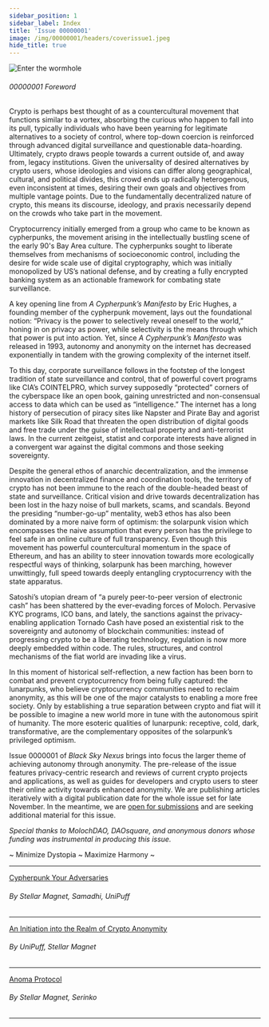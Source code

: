 ```yaml
---
sidebar_position: 1
sidebar_label: Index
title: 'Issue 00000001'
image: /img/00000001/headers/coverissue1.jpeg
hide_title: true
---
```


![Enter the wormhole](../../img/00000001/coverissue1.jpeg)

###### 00000001 Foreword
Crypto is perhaps best thought of as a countercultural movement that functions similar to a vortex, absorbing the curious who happen to fall into its pull, typically individuals who have been yearning for legitimate alternatives to a society of control, where top-down coercion is reinforced through advanced digital surveillance and questionable data-hoarding. Ultimately, crypto draws people towards a current outside of, and away from, legacy institutions. Given the universality of desired alternatives by crypto users, whose ideologies and visions can differ along geographical, cultural, and political divides, this crowd ends up radically heterogenous, even inconsistent at times, desiring their own goals and objectives from multiple vantage points. Due to the fundamentally decentralized nature of crypto, this means its discourse, ideology, and praxis necessarily depend on the crowds who take part in the movement.

Cryptocurrency initially emerged from a group who came to be known as cypherpunks, the movement arising in the intellectually bustling scene of the early 90's Bay Area culture. The cypherpunks sought to liberate themselves from mechanisms of socioeconomic control, including the desire for wide scale use of digital cryptography, which was initially monopolized by US’s national defense, and by creating a fully encrypted banking system as an actionable framework for combating state surveillance.

A key opening line from *A Cypherpunk’s Manifesto* by Eric Hughes, a founding member of the cypherpunk movement, lays out the foundational notion: “Privacy is the power to selectively reveal oneself to the world,” honing in on privacy as power, while selectivity is the means through which that power is put into action. Yet, since *A Cypherpunk’s Manifesto* was released in 1993, autonomy and anonymity on the internet has decreased exponentially in tandem with the growing complexity of the internet itself.

To this day, corporate surveillance follows in the footstep of the longest tradition of state surveillance and control, that of powerful covert programs like CIA’s COINTELPRO, which survey supposedly “protected” corners of the cyberspace like an open book, gaining unrestricted and non-consensual access to data which can be used as “intelligence.” The internet has a long history of persecution of piracy sites like Napster and Pirate Bay and agorist markets like Silk Road that threaten the open distribution of digital goods and free trade under the guise of intellectual property and anti-terrorist laws. In the current zeitgeist, statist and corporate interests have aligned in a convergent war against the digital commons and those seeking sovereignty.

Despite the general ethos of anarchic decentralization, and the immense innovation in decentralized finance and coordination tools, the territory of crypto has not been immune to the reach of the double-headed beast of state and surveillance. Critical vision and drive towards decentralization has been lost in the hazy noise of bull markets, scams, and scandals. Beyond the presiding “number-go-up” mentality, web3 ethos has also been dominated by a more naive form of optimism: the solarpunk vision which encompasses the naive assumption that every person has the privilege to feel safe in an online culture of full transparency. Even though this movement has powerful countercultural momentum in the space of Ethereum, and has an ability to steer innovation towards more ecologically respectful ways of thinking, solarpunk has been marching, however unwittingly, full speed towards deeply entangling cryptocurrency with the state apparatus.

Satoshi’s utopian dream of “a purely peer-to-peer version of electronic cash” has been shattered by the ever-evading forces of Moloch. Pervasive KYC programs, ICO bans, and lately, the sanctions against the privacy-enabling application Tornado Cash have posed an existential risk to the sovereignty and autonomy of blockchain communities: instead of progressing crypto to be a liberating technology, regulation is now more deeply embedded within code. The rules, structures, and control mechanisms of the fiat world are invading like a virus.

In this moment of historical self-reflection, a new faction has been born to combat and prevent cryptocurrency from being fully captured: the lunarpunks, who believe cryptocurrency communities need to reclaim anonymity, as this will be one of the major catalysts to enabling a more free society. Only by establishing a true separation between crypto and fiat will it be possible to imagine a new world more in tune with the autonomous spirit of humanity. The more esoteric qualities of lunarpunk: receptive, cold, dark, transformative, are the complementary opposites of the solarpunk’s privileged optimism.

Issue 0000001 of *Black Sky Nexus* brings into focus the larger theme of achieving autonomy through anonymity. The pre-release of the issue features privacy-centric research and reviews of current crypto projects and applications, as well as guides for developers and crypto users to steer their online activity towards enhanced anonymity. We are publishing articles iteratively with a digital publication date for the whole issue set for late November. In the meantime, we are [open for submissions](/zine/00000001/call-for-submissions) and are seeking additional material for this issue.

*Special thanks to MolochDAO, DAOsquare, and anonymous donors whose funding was instrumental in producing this issue.*

<span class="min-dystopia">~ Minimize Dystopia ~ Maximize Harmony ~</span>

--- 
<span class="zine-index"><a href="../../zine/00000001/cypherpunk-dev-guide">Cypherpunk Your Adversaries</a></span>

###### By Stellar Magnet, Samadhi, UniPuff
---
<span class="zine-index"><a href="../../zine/00000001/anon-guide">An Initiation into the Realm of Crypto Anonymity</a></span>

###### By UniPuff, Stellar Magnet
--- 
<span class="zine-index"><a href="../../zine/00000001/anoma-protocol">Anoma Protocol</a></span>

###### By Stellar Magnet, Serinko
--- 